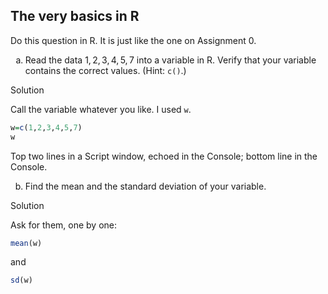   
## The very basics in R

 Do this question in R. It is just like the one on
Assignment 0.


(a) Read the data $1,2,3,4,5,7$ into a variable in R. Verify
that your variable contains the correct values. (Hint:
`c()`.)


Solution


Call the variable whatever you like. I used `w`.
```r
w=c(1,2,3,4,5,7)
w  
``` 

Top two lines in a Script window, echoed in the Console; bottom line
in the Console.
      


(b) Find the mean and the standard deviation of your variable.


Solution


Ask for them, one by one:
```r
mean(w)  
``` 
and
```r
sd(w)  
``` 




